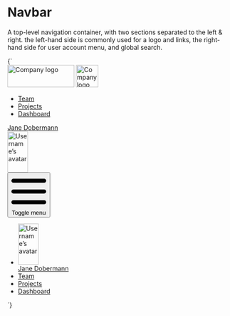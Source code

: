
<Meta title="Components/Navbar" />

# Navbar

A top-level navigation container, with two sections separated to the left & right. the left-hand side is commonly used for a logo and links, the right-hand side for user account menu, and global search.

<Canvas>
  <Story name="Navbar">
    {`
      <nav class="u-bg--gray-90 u-padding-s--top u-padding-s--bottom l-relative">
        <div class="l-content l-flex l-justify-between l-items-center l-flex--wrap">
          <div class="l-flex l-items-center">
            <img src="${logoLarge}" width="150" height="50" alt="Company logo" class="l-flex__shrink-0 u-margin-l--right u-hidden u-block@l" />
            <img src="${logoSmall}" width="50" height="50" alt="Company logo" class="l-flex__shrink-0 u-margin-l--right u-hidden@l" />
            <div class="u-hidden u-block@l">
              <ul class="l-flex o-list-reset">
                <li class="u-margin-m--right">
                  <a href="/" class="o-button o-button--nav">Team</a>
                </li>
                <li class="u-margin-m--right">
                  <a href="/" class="o-button o-button--nav">Projects</a>
                </li>
                <li class="u-margin-m--right">
                  <a href="/" class="o-button o-button--nav">Dashboard</a>
                </li>
              </ul>
            </div>
          </div>
          <div class="u-hidden u-block@l">
            <a href="/" class="o-button o-button--nav" aria-current="page">
              <span class="o-button__label">Jane Dobermann</span>
              <div class="o-button__icon o-avatar">
                <img src="https://placekitten.com/100/150" width="46" height="92" alt="Username’s avatar" class="o-avatar" />
              </div>
            </a>
          </div>
          <div class="u-hidden@l">
            <button class="o-button o-button--icon o-button--icon-reversed" title="Toggle menu" aria-controls="navbar-1" aria-expanded="true">
              <svg class="o-icon" xmlns="http://www.w3.org/2000/svg" viewBox="0 0 100 100">
                <path d="M6.64,14.23H93.36A5.63,5.63,0,0,1,99,19.86h0a5.63,5.63,0,0,1-5.64,5.64H6.64A5.63,5.63,0,0,1,1,19.86H1A5.63,5.63,0,0,1,6.64,14.23Zm0,30.14H93.36A5.63,5.63,0,0,1,99,50h0a5.63,5.63,0,0,1-5.64,5.63H6.64A5.63,5.63,0,0,1,1,50H1a5.64,5.64,0,0,1,5.63-5.64Zm0,30.13H93.36A5.63,5.63,0,0,1,99,80.13h0a5.63,5.63,0,0,1-5.64,5.64H6.64A5.63,5.63,0,0,1,1,80.13H1A5.63,5.63,0,0,1,6.63,74.5Z"/>
              </svg>
              <span class="u-sr-only">Toggle menu</span>
            </button>
            <ul class="l-flex l-flex--col o-list-reset c-navbar u-padding-s u-bg--gray-90" id="navbar-1">
              <li class="u-margin-s--bottom">
                <a href="/" class="o-button o-button--nav-large" aria-current="page">
                  <div class="o-button__icon o-avatar">
                    <img src="https://placekitten.com/100/150" width="46" height="92" alt="Username’s avatar" class="o-avatar" />
                  </div>
                  <span class="o-button__label">Jane Dobermann</span>
                </a>
              </li>
              <li class="u-margin-s--bottom">
                <a href="/" class="o-button o-button--nav-large">Team</a>
              </li>
              <li class="u-margin-s--bottom">
                <a href="/" class="o-button o-button--nav-large">Projects</a>
              </li>
              <li class="u-margin-s--bottom">
                <a href="/" class="o-button o-button--nav-large">Dashboard</a>
              </li>
            </ul>
          </div>
        </div>
      </nav>
    `}
  </Story>
</Canvas>

